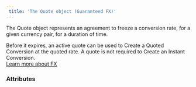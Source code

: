 ```yaml
---  
 title: 'The Quote object (Guaranteed FX)'  
---  
```


  

The Quote object represents an agreement to freeze a conversion rate, for a given currency pair, for a duration of time.   

Before it expires, an active quote can be used to Create a Quoted Conversion at the quoted rate. A quote is not required to Create an Instant Conversion.  
<a href="#" class="btn Secondary normal">Learn more about FX</a>  

### Attributes  

<Id />  

<CreationDate />  

<ExpirationDate />  

<Status />  

<DebitedFunds />  

<CreditedFunds />  

<ConversionRateResponse />  

<Tag />  

<Duration />